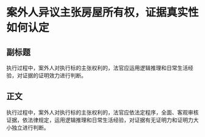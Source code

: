 # 案外人异议主张房屋所有权，证据真实性如何认定
## 副标题
执行过程中，案外人对执行标的主张权利的，法官应运用逻辑推理和日常生活经验，对证据的证明效力进行判断。
## 正文
执行过程中，案外人对执行标的主张权利的，法官应依法定程序，全面、客观审核证据，依法律规定，运用逻辑推理和日常生活经验，对证据有无证明力和证明力大小独立进行判断。